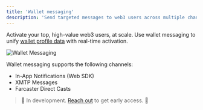```yaml
---
title: 'Wallet messaging'
description: 'Send targeted messages to web3 users across multiple channels including in-app notifications, XMTP, and Farcaster, with deep personalization based on wallet intelligence.'
---
```


Activate your top, high-value web3 users, at scale. Use wallet messaging to unify [wallet profile data](/features/wallet-intelligence/wallet-profiles) with real-time activation.

<Frame caption="Wallet messaging helps you reach and activate dormant users.">
	<img src="/images/wallet-intelligence-messaging.png" alt="Wallet Messaging" />
</Frame>

Wallet messaging supports the following channels:
- In-App Notifications (Web SDK)
- XMTP Messages
- Farcaster Direct Casts

> 🚧 In development. <a href="https://cal.com/formo/30min">Reach out</a> to get early access. 🚧
